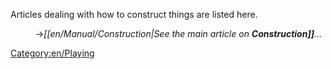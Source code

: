 

Articles dealing with how to construct things are listed here.
:→''[[en/Manual/Construction|See the main article on '''Construction]]'''...''

[[Category:en/Playing]]